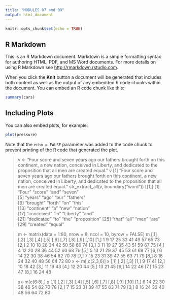 ```yaml
---
title: "MODULES 07 and 08"
output: html_document
---
```


```r
knitr::opts_chunk$set(echo = TRUE)
```

## R Markdown

This is an R Markdown document. Markdown is a simple formatting syntax for authoring HTML, PDF, and MS Word documents. For more details on using R Markdown see <http://rmarkdown.rstudio.com>.

When you click the **Knit** button a document will be generated that includes both content as well as the output of any embedded R code chunks within the document. You can embed an R code chunk like this:

```r
summary(cars)
```

## Including Plots

You can also embed plots, for example:

```r
plot(pressure)
```

Note that the `echo = FALSE` parameter was added to the code chunk to prevent printing of the R code that generated the plot.

> v <- "Four score and seven years ago our fathers brought forth on this continent, a new nation, conceived in Liberty, and dedicated to the proposition that all men are created equal."
> v
[1] "Four score and seven years ago our fathers brought forth on this continent, a new nation, conceived in Liberty, and dedicated to the proposition that all men are created equal."
 > str_extract_all(v, boundary("word"))
[[1]]
 [1] "Four"        "score"       "and"         "seven"      
 [5] "years"       "ago"         "our"         "fathers"    
 [9] "brought"     "forth"       "on"          "this"       
[13] "continent"   "a"           "new"         "nation"     
[17] "conceived"   "in"          "Liberty"     "and"        
[21] "dedicated"   "to"          "the"         "proposition"
[25] "that"        "all"         "men"         "are"        
[29] "created"     "equal"    

> m <- matrix(data = 1:80, nrow = 8, ncol = 10, byrow = FALSE)
> m
     [,1] [,2] [,3] [,4] [,5] [,6] [,7] [,8] [,9] [,10]
[1,]    1    9   17   25   33   41   49   57   65    73
[2,]    2   10   18   26   34   42   50   58   66    74
[3,]    3   11   19   27   35   43   51   59   67    75
[4,]    4   12   20   28   36   44   52   60   68    76
[5,]    5   13   21   29   37   45   53   61   69    77
[6,]    6   14   22   30   38   46   54   62   70    78
[7,]    7   15   23   31   39   47   55   63   71    79
[8,]    8   16   24   32   40   48   56   64   72    80
> x <- m[,c(2,3,6)]
> x
     [,1] [,2] [,3]
[1,]    9   17   41
[2,]   10   18   42
[3,]   11   19   43
[4,]   12   20   44
[5,]   13   21   45
[6,]   14   22   46
[7,]   15   23   47
[8,]   16   24   48

> x<-m[c(6:8),]
> x
     [,1] [,2] [,3] [,4] [,5] [,6] [,7] [,8] [,9] [,10]
[1,]    6   14   22   30   38   46   54   62   70    78
[2,]    7   15   23   31   39   47   55   63   71    79
[3,]    8   16   24   32   40   48   56   64   72    80
